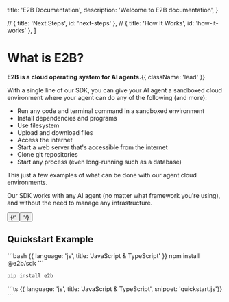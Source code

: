 
  title: 'E2B Documentation',
  description:
    'Welcome to E2B documentation',
}

  // { title: 'Next Steps', id: 'next-steps' },
  // { title: 'How It Works', id: 'how-it-works' },
]

<HeroPattern />

# What is E2B?

**E2B is a cloud operating system for AI agents.**{{ className: 'lead' }}

With a single line of our SDK, you can give your AI agent a sandboxed cloud environment where your agent can do any of the following (and more):
- Run any code and terminal command in a sandboxed environment
- Install dependencies and programs
- Use filesystem
- Upload and download files
- Access the internet
- Start a web server that's accessible from the internet
- Clone git repositories
- Start any process (even long-running such as a database)

This just a few examples of what can be done with our agent cloud environments.

Our SDK works with any AI agent (no matter what framework you're using), and without the need to manage any infrastructure.

<div className="not-prose mb-16 mt-6 flex gap-3">
  <Button href="/getting-started/installation" arrow="right" children="Getting Started" />
  {/* <Button href="/examples/overview" variant="outline" children="Explore Examples" /> */}
</div>

## Quickstart Example
<CodeGroup>
```bash {{ language: 'js', title: 'JavaScript & TypeScript' }}
npm install @e2b/sdk
```

```bash {{ language: 'python' }}
pip install e2b
```
</CodeGroup>

<CodeGroup>
```ts {{ language: 'js', title: 'JavaScript & TypeScript', snippet: 'quickstart.js'}}
```

```py {{ language: 'python', snippet: 'quickstart.py'}}
```
</CodeGroup>
